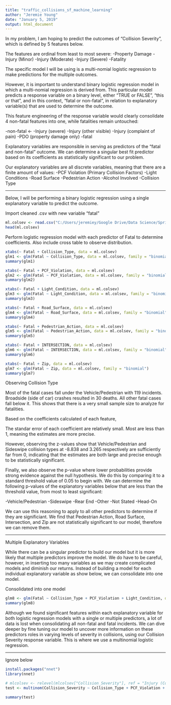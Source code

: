---
title: "traffic_collisions_sf_machine_learning"
author: "Jeremie Young"
date: "January 5, 2019"
output: html_document
---

In my problem, I am hoping to predict the outcomes of "Collision Severity", which is defined by 5 features below.

The features are ordinal from least to most severe:
-Property Damage
-Injury (Minor)
-Injury (Moderate)
-Injury (Severe)
-Fatality

The specific model I will be using is a multi-nomial logistic regression to make predictions for the multiple outcomes. 

However, it is important to understand binary logistic regression model in which a multi-nomial regression is derived from. This particular model predicts a response variable on a binary level, either "TRUE or FALSE", "this or that", and in this context, "fatal or non-fatal", in relation to explanatory variable(s) that are used to determine the outcome.

This feature engineering of the response variable would clearly consolidate 4 non-fatal features into one, while fatalities remain untouched:

-non-fatal <- -Injury (severe)
              -Injury (other visible)
              -Injury (complaint of pain)
              -PDO (property damage only)
-fatal 

Explanatory variables are responsible in serving as predictors of the "fatal and non-fatal" outcome. We can determine a singular best fit predictor based on its coefficients as statistically significant to our problem. 

Our explanatory variables are all discrete variables, meaning that there are a finite amount of values:
-PCF Violation (Primary Collision Factors)
-Light Conditions
-Road Surface
-Pedestrian Action
-Alcohol Involved
-Collision Type

---------------

Below, I will be performing a binary logistic regression using a single explanatory variable to predict the outcome.

Import cleaned .csv with new variable "fatal"

```{r}
ml.colsev <- read.csv("C:/Users/jeremiey/Google Drive/Data Science/Springboard Intro to Data Science/Capstone/CollisionRecordsCleanedv3.csv")
head(ml.colsev)
```

Perform logistic regression model with each predictor of Fatal to determine coefficients. Also include cross table to observe distribution.

```{r}
xtabs(~ Fatal + Collision_Type, data = ml.colsev)
glm1 <- glm(Fatal ~ Collision_Type, data = ml.colsev, family = "binomial")
summary(glm1)

xtabs(~ Fatal + PCF_Violation, data = ml.colsev)
glm2 <- glm(Fatal ~ PCF_Violation, data = ml.colsev, family = "binomial")
summary(glm2)

xtabs(~ Fatal + Light_Condition, data = ml.colsev)
glm3 <- glm(Fatal ~ Light_Condition, data = ml.colsev, family = "binomial")
summary(glm3)

xtabs(~ Fatal + Road_Surface, data = ml.colsev)
glm4 <- glm(Fatal ~ Road_Surface, data = ml.colsev, family = "binomial")
summary(glm4)

xtabs(~ Fatal + Pedestrian_Action, data = ml.colsev)
glm5 <- glm(Fatal ~ Pedestrian_Action, data = ml.colsev, family = "binomial")
summary(glm5)

xtabs(~ Fatal + INTERSECTION, data = ml.colsev)
glm6 <- glm(Fatal ~ INTERSECTION, data = ml.colsev, family = "binomial")
summary(glm6)

xtabs(~ Fatal + Zip, data = ml.colsev)
glm7 <- glm(Fatal ~ Zip, data = ml.colsev, family = "binomial")
summary(glm7)
```

Observing Collision Type

Most of the fatal cases fall under the Vehicle/Pedestrian with 119 incidents. Broadside (side of car) crashes resulted in 30 deaths. All other fatal cases fall below it. This shows that there is a very small sample size to analyze for fatalities.

Based on the coefficients calculated of each feature, 

The standar error of each coefficient are relatively small. Most are less than 1, meaning the estimates are more precise.

However, observing the z-values show that Vehicle/Pedestrian and Sideswipe collision types at -8.838 and 3.265 respectively are sufficiently far from 0, indicating that the estimates are both large and precise enough to be statistically significant.

Finally, we also observe the p-value where lower probabilities provide strong evidence against the null hypothesis. We do this by comparing it to a standard threshold value of 0.05 to begin with. We can determine the following p-values of the explanatory variables below that are less than the threshold value, from most to least significant:

-Vehicle/Pedestrian
-Sideswipe
-Rear End
-Other
-Not Stated 
-Head-On 


We can use this reasoning to apply to all other predictors to determine if they are significiant. We find that Pedestrian Action, Road Surface, Intersection, and Zip are not statistically significant to our model, therefore we can remove them.

---------------

Multiple Explanatory Variables

While there can be a singular predictor to build our model but it is more likely that multiple predictors improve the model. We do have to be careful, however, in inserting too many variables as we may create complicated models and diminish our returns. Instead of building a model for each individual explanatory variable as show below, we can consolidate into one model.

Consolidated into one model

```{r}
glm8 <- glm(Fatal ~ Collision_Type + PCF_Violation + Light_Condition, data = ml.colsev, family = "binomial")
summary(glm8)
```


Although we found significant features within each explanatory variable for both logistic regression models with a single or multiple predictors, a lot of data is lost when consolidating all non-fatal and fatal incidents. We can dive deeper by fine tuning our model to uncover more information on these predictors roles in varying levels of severity in collisions, using our Collision Severity response variable. This is where we use a multinomial logistic regression.






---------------------------
Ignore below

```{r}
install.packages("nnet")
library(nnet)

# mlcolsev <- relevel(mlcolsev["Collision_Severity"], ref = "Injury (Complaint of Pain)")
test <- multinom(Collision_Severity ~ Collision_Type + PCF_Violation + Light_Condition + Road_Surface + Pedestrian_Action, data = ml.colsev)

summary(test)
```




















